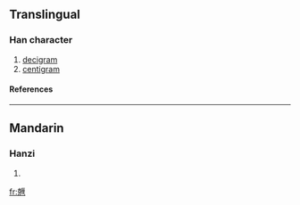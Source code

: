 ==Translingual==
===Han character===
{{Han char|rn=10|rad=儿|as=14|sn=16|four=|canj=十山一田土 (JUMWG)|ids=⿺[[克]][[厘]]}}
# [[decigram]]
# [[centigram]]

====References====
{{Han ref|kx=0125.281|dkj=01405|dj=0266.130|hdz=10275.071|uh=5163|ud=20835|bh=A25E|bd=41566}}

----

==Mandarin==
===Hanzi===
{{cmn-hanzi|pin=[[lǐ]] ([[li3]])|wg=li<sup>3</sup>}}
# {{defn|Mandarin}}

[[fr:兣]]